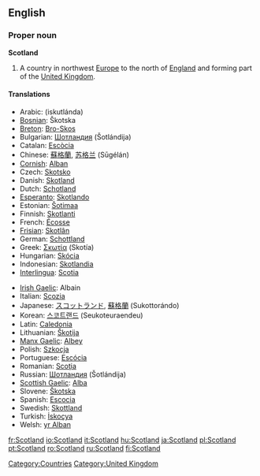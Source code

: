 ==English==
{{wikipedia}}
===Proper noun===
'''Scotland'''

#A country in northwest [[Europe]] to the north of [[England]] and forming part of the [[United Kingdom]].

====Translations====
{{top}}
*Arabic: {{ARchar|[[اسكتلندا]]}} (iskutlánda) {{f}}
*[[Bosnian]]: Škotska {{f}}
*[[Breton]]: [[Bro-Skos]]
*Bulgarian: [[Шотландия]] (Šotlándija) {{f}}
*Catalan: [[Escòcia]]
*Chinese: [[蘇格蘭]], [[苏格兰]] (Sūgélán)
*[[Cornish]]: [[Alban]]
*Czech: [[Skotsko]]
*Danish: [[Skotland]]
*Dutch: [[Schotland]]
*[[Esperanto]]: [[Skotlando]]
*Estonian: [[Šotimaa]]
*Finnish: [[Skotlanti]]
*French: [[Écosse]] {{f}}
*[[Frisian]]: [[Skotlân]]
*German: [[Schottland]] {{n}}
*Greek: [[Σκωτία]] (Skotía) {{f}}
*Hungarian: [[Skócia]]
*Indonesian: [[Skotlandia]]
*[[Interlingua]]: [[Scotia]]
{{mid}}
*[[Irish Gaelic]]: Albain {{f}}
*Italian: [[Scozia]] {{f}}
*Japanese:  [[スコットランド]], [[蘇格蘭]] (Sukottorándo)
*Korean: [[스코트랜드]] (Seukoteuraendeu)
*Latin: [[Caledonia#Latin|Caledonia]] {{f}}
*Lithuanian: [[Škotija]] {{f}}
*[[Manx Gaelic]]: [[Albey]]
*Polish: [[Szkocja]] {{f}}
*Portuguese: [[Escócia]] {{f}}
*Romanian: [[Scoţia]] {{f}}
*Russian: [[Шотландия]] (Šotlándija) {{f}}
*[[Scottish Gaelic]]: [[Alba]] {{f}}
*Slovene: [[Škotska]] {{f}}
*Spanish: [[Escocia]] {{f}}
*Swedish: [[Skottland]]
*Turkish: [[İskoçya]]
*Welsh: [[yr Alban]] {{f}}
{{bottom}}

[[Category:Countries]]
[[Category:United Kingdom]]

[[fr:Scotland]]
[[io:Scotland]]
[[it:Scotland]]
[[hu:Scotland]]
[[ja:Scotland]]
[[pl:Scotland]]
[[pt:Scotland]]
[[ro:Scotland]]
[[ru:Scotland]]
[[fi:Scotland]]